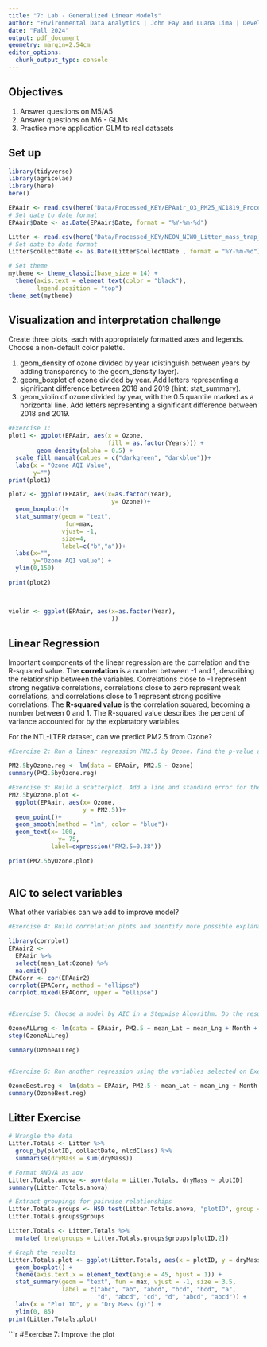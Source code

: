 ```yaml
---
title: "7: Lab - Generalized Linear Models"
author: "Environmental Data Analytics | John Fay and Luana Lima | Developed by Kateri Salk"
date: "Fall 2024"
output: pdf_document
geometry: margin=2.54cm
editor_options: 
  chunk_output_type: console
---
```


## Objectives
1. Answer questions on M5/A5
2. Answer questions on M6 - GLMs
3. Practice more application GLM to real datasets


## Set up
```r
library(tidyverse)
library(agricolae)   
library(here)
here()

EPAair <- read.csv(here("Data/Processed_KEY/EPAair_O3_PM25_NC1819_Processed.csv"), stringsAsFactors = TRUE)
# Set date to date format
EPAair$Date <- as.Date(EPAair$Date, format = "%Y-%m-%d")

Litter <- read.csv(here("Data/Processed_KEY/NEON_NIWO_Litter_mass_trap_Processed.csv"), stringsAsFactors = TRUE)
# Set date to date format
Litter$collectDate <- as.Date(Litter$collectDate , format = "%Y-%m-%d")

# Set theme
mytheme <- theme_classic(base_size = 14) +
  theme(axis.text = element_text(color = "black"), 
        legend.position = "top")
theme_set(mytheme)
```



## Visualization and interpretation challenge

Create three plots, each with appropriately formatted axes and legends. Choose a non-default color palette.

1. geom_density of ozone divided by year (distinguish between years by adding transparency to the geom_density layer).
2. geom_boxplot of ozone divided by year. Add letters representing a significant difference between 2018 and 2019 (hint: stat_summary). 
3. geom_violin of ozone divided by year, with the 0.5 quantile marked as a horizontal line. Add letters representing a significant difference between 2018 and 2019. 

```r
#Exercise 1:
plot1 <- ggplot(EPAair, aes(x = Ozone, 
                            fill = as.factor(Years))) +
        geom_density(alpha = 0.5) +
  scale_fill_manual(calues = c("darkgreen", "darkblue"))+
  labs(x = "Ozone AQI Value",
       y="")
print(plot1)

plot2 <- ggplot(EPAair, aes(x=as.factor(Year),
                             y= Ozone))+
  geom_boxplot()+
  stat_summary(geom = "text",
                fun=max,
               vjust= -1,
               size=4,
               label=c("b","a"))+
  labs(x="",
       y="Ozone AQI value") +
  ylim(0,150)

print(plot2)
       


violin <- ggplot(EPAair, aes(x=as.factor(Year),
                             ))
```

## Linear Regression

Important components of the linear regression are the correlation and the R-squared value. The **correlation** is a number between -1 and 1, describing the relationship between the variables. Correlations close to -1 represent strong negative correlations, correlations close to zero represent weak correlations, and correlations close to 1 represent strong positive correlations. The **R-squared value** is the correlation squared, becoming a number between 0 and 1. The R-squared value describes the percent of variance accounted for by the explanatory variables. 

For the NTL-LTER dataset, can we predict PM2.5 from Ozone?

```r

#Exercise 2: Run a linear regression PM2.5 by Ozone. Find the p-value and R-squared value. 

PM2.5byOzone.reg <- lm(data = EPAair, PM2.5 ~ Ozone)
summary(PM2.5byOzone.reg)

#Exercise 3: Build a scatterplot. Add a line and standard error for the linear regression. Add the regression equation to the plot
PM2.5byOzone.plot <- 
  ggplot(EPAair, aes(x= Ozone,
                     y = PM2.5))+
  geom_point()+
  geom_smooth(method = "lm", color = "blue")+
  geom_text(x= 100,
              y= 75,
            label=expression("PM2.5=0.38"))

print(PM2.5byOzone.plot)
  


```


## AIC to select variables

What other variables can we add to improve model?

```r

#Exercise 4: Build correlation plots and identify more possible explanatory variables to add to the regression.

library(corrplot)
EPAair2 <- 
  EPAair %>%
  select(mean_Lat:Ozone) %>%
  na.omit()
EPACorr <- cor(EPAair2)
corrplot(EPACorr, method = "ellipse")
corrplot.mixed(EPACorr, upper = "ellipse")


#Exercise 5: Choose a model by AIC in a Stepwise Algorithm. Do the results from AIC match the variables you selected on Exercise 4?

OzoneALLreg <- lm(data = EPAair, PM2.5 ~ mean_Lat + mean_Lng + Month + Year + Ozone )
step(OzoneALLreg)

summary(OzoneALLreg)


#Exercise 6: Run another regression using the variables selected on Exercise 6. Compare r-squared value with the one from Exercise 2. 

OzoneBest.reg <- lm(data = EPAair, PM2.5 ~ mean_Lat + mean_Lng + Month + Ozone )
summary(OzoneBest.reg)

```



## Litter Exercise

```r
# Wrangle the data
Litter.Totals <- Litter %>%
  group_by(plotID, collectDate, nlcdClass) %>%
  summarise(dryMass = sum(dryMass))

# Format ANOVA as aov
Litter.Totals.anova <- aov(data = Litter.Totals, dryMass ~ plotID)
summary(Litter.Totals.anova)

# Extract groupings for pairwise relationships
Litter.Totals.groups <- HSD.test(Litter.Totals.anova, "plotID", group = TRUE)
Litter.Totals.groups$groups

Litter.Totals <- Litter.Totals %>%
  mutate( treatgroups = Litter.Totals.groups$groups[plotID,2])

# Graph the results
Litter.Totals.plot <- ggplot(Litter.Totals, aes(x = plotID, y = dryMass)) +
  geom_boxplot() +
  theme(axis.text.x = element_text(angle = 45, hjust = 1)) +
  stat_summary(geom = "text", fun = max, vjust = -1, size = 3.5,
               label = c("abc", "ab", "abcd", "bcd", "bcd", "a", 
                         "d", "abcd", "cd", "d", "abcd", "abcd")) +
  labs(x = "Plot ID", y = "Dry Mass (g)") +
  ylim(0, 85)
print(Litter.Totals.plot)

```

```r
#Exercise 7: Improve the plot


